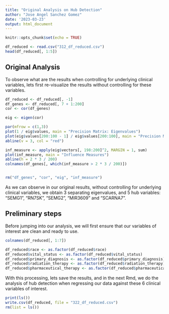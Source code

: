 ```yaml
---
title: "Original Analysis on Hub Detection"
author: "Jose Angel Sanchez Gomez"
date: '2023-03-23'
output: html_document
---
```


```r
knitr::opts_chunk$set(echo = TRUE)

df_reduced <- read.csv("312_df_reduced.csv")
head(df_reduced[, 1:5])
```




## Original Analysis

To observe what are the results when controlling for underlying clinical variables, lets first re-visualize the results without controlling for these variables.

```r

df_reduced <- df_reduced[, -1]
df_genes <- df_reduced[, 7 + 1:200]
cor <- cor(df_genes)

eig <- eigen(cor)

par(mfrow = c(1,3))
plot(1 / eig$values, main = "Precision Matrix: Eigenvalues")
plot(eig$values[200:100 - 1] / eig$values[200:100], main = "Precision Matrix: Eigenvalue Ratios")
abline(v = 3, col = "red")

inf_measure <- apply(eig$vectors[, 198:200]^2, MARGIN = 1, sum)
plot(inf_measure, main = "Influence Measures")
abline(h = 2 * 3 / 200)
colnames(df_genes[, which(inf_measure > 2 * 3 / 200)])


rm("df_genes", "cor", "eig", "inf_measure")

```

As we can observe in our original results, without controlling for underlying clinical variables, we obtain 3 separating eigenvalues, and 5 hub variables: "SEMG1",   "RN7SK",   "SEMG2",   "MIR3609" and "SCARNA7". 



## Preliminary steps

Before jumping into our analysis, we will first ensure that our variables of interest are clean and ready to use.


```r

colnames(df_reduced[, 1:7])

df_reduced$race <- as.factor(df_reduced$race)
df_reduced$vital_status <- as.factor(df_reduced$vital_status)
df_reduced$primary_diagnosis <- as.factor(df_reduced$primary_diagnosis)
df_reduced$radiation_therapy <- as.factor(df_reduced$radiation_therapy)
df_reduced$pharmaceutical_therapy <- as.factor(df_reduced$pharmaceutical_therapy)

```


With this processing, lets save the results, and in the next Rmd, we do the analysis of hub detection when regressing our data against these 6 clinical variables of interest.

```r

print(ls())
write.csv(df_reduced, file = "322_df_reduced.csv")
rm(list = ls())

```